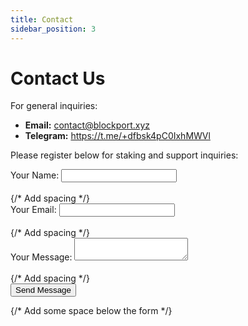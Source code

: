 ```yaml
---
title: Contact
sidebar_position: 3
---
```


# Contact Us

For general inquiries:

* **Email:** contact@blockport.xyz
* **Telegram:** https://t.me/+dfbsk4pC0IxhMWVl

Please register below for staking and support inquiries:

<form action="https://formspree.io/f/xldjpdjq" method="POST">
  <div>
    <label>
      Your Name:
      <input type="text" name="name" required />
    </label>
  </div>
  <br /> {/* Add spacing */}
  <div>
    <label>
      Your Email:
      <input type="email" name="email" required />
    </label>
  </div>
  <br /> {/* Add spacing */}
  <div>
    <label>
      Your Message:
      <textarea name="message" required></textarea>
    </label>
  </div>
  <br /> {/* Add spacing */}
  <div>
    <button type="submit">Send Message</button>
  </div>
</form>

{/* Add some space below the form */}
<br />
<br />
